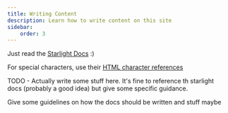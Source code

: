 ```yaml
---
title: Writing Content
description: Learn how to write content on this site
sidebar:
    order: 3
---
```



Just read the [Starlight Docs](https://starlight.astro.build/guides/authoring-content/) :)

For special characters, use their [HTML character references](https://developer.mozilla.org/en-US/docs/Glossary/Character_reference)

<Aside type="danger">
TODO - Actually write some stuff here. It's fine to reference th starlight docs (probably a good idea) but give some specific guidance.

Give some guidelines on how the docs should be written and stuff maybe

</Aside>
